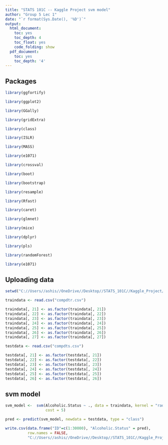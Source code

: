 ---
title: "STATS 101C -- Kaggle Project svm model"
author: "Group 5 Lec 1"
date: "`r format(Sys.Date(), '%D')`"
output:
  html_document:
    toc: yes
    toc_depth: 4
    toc_float: yes
    code_folding: show
  pdf_document:
    toc: yes
    toc_depth: '4'
---

## Packages
```{r packs, include = FALSE}

library(ggfortify)

library(ggplot2)

library(GGally)

library(gridExtra)

library(class)

library(ISLR)

library(MASS)

library(e1071)

library(crossval)

library(boot)

library(bootstrap)

library(resample)

library(Rfast)

library(caret)

library(glmnet)

library(mice)

library(dplyr)

library(pls)

library(randomForest)

library(e1071)

```

## Uploading data
```{r}

setwd("C://Users//ashis//OneDrive//Desktop//STATS_101C//Kaggle_Project//rmna")

traindata <- read.csv("compdtr.csv")

traindata[, 21] <- as.factor(traindata[, 21])
traindata[, 22] <- as.factor(traindata[, 22])
traindata[, 23] <- as.factor(traindata[, 23])
traindata[, 24] <- as.factor(traindata[, 24])
traindata[, 25] <- as.factor(traindata[, 25])
traindata[, 26] <- as.factor(traindata[, 26])
traindata[, 27] <- as.factor(traindata[, 27])

testdata <- read.csv("compdts.csv")

testdata[, 21] <- as.factor(testdata[, 21])
testdata[, 22] <- as.factor(testdata[, 22])
testdata[, 23] <- as.factor(testdata[, 23])
testdata[, 24] <- as.factor(testdata[, 24])
testdata[, 25] <- as.factor(testdata[, 25])
testdata[, 26] <- as.factor(testdata[, 26])

```


## svm model
```{r}

svm_model <-  svm(Alcoholic.Status ~ ., data = traindata, kernel = "radial",
                  cost = 5)

```

```{r}

pred <- predict(svm_model, newdata = testdata, type = "class")

write.csv(data.frame("ID"=c(1:30000), "Alcoholic.Status" = pred), 
          row.names = FALSE, 
          "C://Users//ashis//OneDrive//Desktop//STATS_101C//Kaggle_Project//svm_attempt//radialsvmpred2solution.csv")

```




